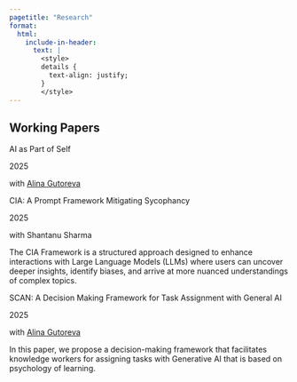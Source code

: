 ```yaml
---
pagetitle: "Research"
format:
  html:
    include-in-header:
      text: |
        <style>
        details {
          text-align: justify;
        }
        </style>
---
```


## Working Papers

::::::: paper-box
::: paper-title
AI as Part of Self
:::

::: paper-year
2025
:::

::: paper-authors
with [Alina Gutoreva](https://scholar.google.com/citations?user=bjfbYmAAAAAJ&hl=en&oi=ao)
:::

::: paper-description
:::
:::::::

::::::: paper-box
::: paper-title
CIA: A Prompt Framework Mitigating Sycophancy
:::

::: paper-year
2025
:::

::: paper-authors
with Shantanu Sharma
:::

::: paper-description
The CIA Framework is a structured approach designed to enhance interactions with Large Language Models (LLMs) where users can uncover deeper insights, identify biases, and arrive at more nuanced understandings of complex topics.
:::
:::::::

::::::: paper-box
::: paper-title
SCAN: A Decision Making Framework for Task Assignment with General AI
:::

::: paper-year
2025
:::

::: paper-authors
with [Alina Gutoreva](https://scholar.google.com/citations?user=bjfbYmAAAAAJ&hl=en&oi=ao)
:::

::: paper-description
In this paper, we propose a decision-making framework that facilitates knowledge workers for assigning tasks with Generative AI that is based on psychology of learning.
:::
:::::::